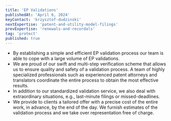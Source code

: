 ```yaml
---
title: 'EP Validations'
publishedAt: 'April 6, 2024'
keyContact: 'krzysztof-dudzinski'
nextExpertise: 'patent-and-utility-model-filings'
prevExpertise: 'renewals-and-recordals'
tag: 'protect'
published: true
---
```


- By establishing a simple and efficient EP validation process our team is able to cope with a large volume of EP validations.
- We are proud of our swift and multi-step verification scheme that allows us to ensure quality and safety of a validation process. A team of highly specialized professionals such as experienced patent attorneys and translators coordinate the entire process to obtain the most effective results.
- In addition to our standardized validation service, we also deal with extraordinary situations, e.g., last-minute filings or missed-deadlines.
- We provide to clients a tailored offer with a precise cost of the entire work, in advance, by the end of the day. We furnish estimates of the validation process and we take over representation free of charge.